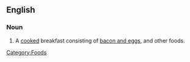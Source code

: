 ==English==

===Noun===
{{en-noun|sg=[[full]] [[English]]|pl=full English}}

# {{idiom}} A [[cooked]] breakfast consisting of [[bacon and eggs]], and other foods.

[[Category:Foods]]